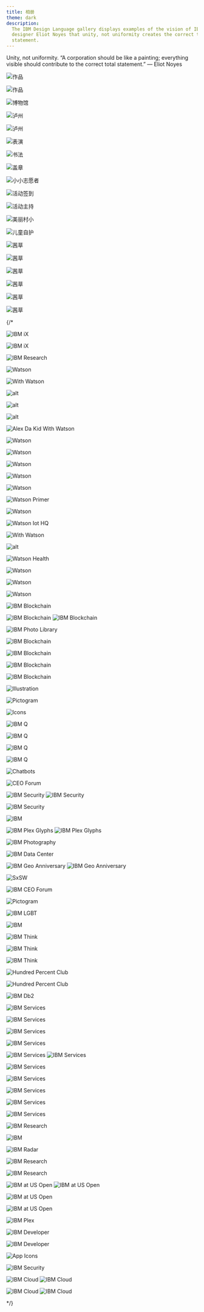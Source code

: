 ```yaml
---
title: 相册
theme: dark
description:
  The IBM Design Language gallery displays examples of the vision of IBM
  designer Eliot Noyes that unity, not uniformity creates the correct total
  statement.
---
```





<PageDescription>

Unity, not uniformity. “A corporation should be like a painting; everything
visible should contribute to the correct total statement.” — Eliot Noyes

</PageDescription>

<div className={imageGalleryContainer}>

<ImageGallery>

<ImageGalleryImage alt="作品展示" title="作品展示1" col={4}>

![作品](../images/作品.png)

</ImageGalleryImage>

<ImageGalleryImage alt="作品展示" title="作品展示2" col={4}>

![作品](../images/作品2.png)

</ImageGalleryImage>

<ImageGalleryImage alt="博物馆" title="参观博物馆" col={4}>

![博物馆](../images/博物馆.png)

</ImageGalleryImage>

<ImageGalleryImage alt="泸州" title="泸州" col={4}>

![泸州](../images/泸州.png)

</ImageGalleryImage>

<ImageGalleryImage alt="泸州" title="泸州" col={4}>

![泸州](../images/泸州2.png)

</ImageGalleryImage>

<ImageGalleryImage alt="表演" title="表演" col={4}>

![表演](../images/表演.png)

</ImageGalleryImage>

<ImageGalleryImage alt="书法" title="书法" col={4}>

![书法](../images/书法.png)

</ImageGalleryImage>

<ImageGalleryImage alt="I盖章" title="盖章" col={8}>

![盖章](../images/盖章.png)

</ImageGalleryImage>

<ImageGalleryImage alt="小小志愿者d" title="小小志愿者d" col={4}>

![小小志愿者](../images/小小志愿者.png)

</ImageGalleryImage>

<ImageGalleryImage alt="活动签到" title="活动签到" col={8}>

![活动签到](../images/活动签到.png)

</ImageGalleryImage>

<ImageGalleryImage alt="活动主持" title="活动主持" col={4}>

![活动主持](../images/活动主持.png)

</ImageGalleryImage>

<ImageGalleryImage alt="美丽村小" title="美丽村小" col={4}>

![美丽村小](../images/美丽村小.png)

</ImageGalleryImage>

<ImageGalleryImage alt="儿童自护" title="儿童自护" col={4}>

![儿童自护](../images/自护.png)

</ImageGalleryImage>

<ImageGalleryImage alt="茜草" title="茜草" col={4}>

![茜草](../images/image.png)

</ImageGalleryImage>

<ImageGalleryImage alt="茜草" title="茜草" col={4}>

![茜草](../images/image2.png)

</ImageGalleryImage>

<ImageGalleryImage alt="茜草" title="茜草" col={4}>

![茜草](../images/image3.png)

</ImageGalleryImage>

<ImageGalleryImage alt="茜草" title="茜草" col={4}>

![茜草](../images/image4.png)

</ImageGalleryImage>

<ImageGalleryImage alt="茜草" title="茜草" col={4}>

![茜草](../images/image5.png)

</ImageGalleryImage>

<ImageGalleryImage alt="茜草" title="茜草" col={4}>

![茜草](../images/image6.png)

</ImageGalleryImage>
{/* 
<ImageGalleryImage alt="IBM iX" title="IBM iX" col={4}>

![IBM iX](../images/IBM_iX_Mobile.jpg)

</ImageGalleryImage>

<ImageGalleryImage alt="IBM iX" title="IBM iX" col={4}>

![IBM iX](../images/IBM_iX_Portraits.jpg)

</ImageGalleryImage>

<ImageGalleryImage alt="IBM Research" title="IBM Research" col={4}>

![IBM Research](../images/IBM_Research.jpg)

</ImageGalleryImage>
<ImageGalleryImage alt="Watson" title="Watson" col={4}>

<GalleryVideo src={watsonAvatarAmbient} poster={watsonAvatarAmbientPoster} />

</ImageGalleryImage>
<ImageGalleryImage alt="Watson" title="Watson" col={4}>

![Watson](../images/IBM_Watson_Poster.jpg)

</ImageGalleryImage>
<ImageGalleryImage alt="With Watson" title="With Watson" col={4}>

![With Watson](../images/IBM_Watson_WithWatson.jpg)

</ImageGalleryImage>
<ImageGalleryImage alt="Watson" title="Watson" col={4}>

![alt](../images/IBM_Watson_Illuminate.jpg)

</ImageGalleryImage>
<ImageGalleryImage alt="Watson" title="Watson" col={4}>

![alt](../images/IBM_Watson_WoW_Stadium.jpg)

</ImageGalleryImage>
<ImageGalleryImage alt="Watson" title="Watson" col={4}>

![alt](../images/IBM_Watson_Illustration.jpg)

</ImageGalleryImage>
<ImageGalleryImage alt="Alex Da Kid With Watson" title="Alex Da Kid With Watson" col={4}>

![Alex Da Kid With Watson](../images/IBM_Watson_Alex_Da_Kid.jpg)

</ImageGalleryImage>
<ImageGalleryImage alt="Watson" title="Watson" col={8}>

![Watson](../images/IBM_Watson_API_Demo.jpg)

</ImageGalleryImage>
<ImageGalleryImage alt="Watson" title="Watson" col={4}>

![Watson](../images/IBM_Watson_Portrait.jpg)

</ImageGalleryImage>
<ImageGalleryImage alt="Watson" title="Watson" col={4}>

![Watson](../images/IBM_Watson_Portrait_02.jpg)

</ImageGalleryImage>
<ImageGalleryImage alt="Watson" title="Watson" col={4}>

![Watson](../images/IBM_Watson_Primer_01.jpg)

</ImageGalleryImage>
<ImageGalleryImage alt="Watson" title="Watson" col={4}>

![Watson](../images/IBM_Watson_Demo_Mobile.jpg)

</ImageGalleryImage>
<ImageGalleryImage alt="Watson Primer" title="Watson Primer" col={8}>

![Watson Primer](../images/IBM_Watson_Primer_Digital.jpg)

</ImageGalleryImage>
<ImageGalleryImage alt="Watson" title="Watson" col={8}>

![Watson](../images/IBM_Watson_Banners.jpg)

</ImageGalleryImage>
<ImageGalleryImage alt="Watson Iot HQ" title="Watson Iot HQ" col={4}>

![Watson Iot HQ](../images/IBM_Watson_IoT_HQ.jpg)

</ImageGalleryImage>
<ImageGalleryImage alt="Watson" title="Watson" col={4}>

<GalleryVideo src={AIOS} poster={AIOSPoster} />

</ImageGalleryImage>
<ImageGalleryImage alt="With Watson" title="With Watson" col={8}>

![With Watson](../images/IBM_Watson_Assistant.jpg)

</ImageGalleryImage>
<ImageGalleryImage alt="Watson" title="Watson" col={4}>

![alt](../images/IBM_Watson_Product_new.jpeg)

</ImageGalleryImage>
<ImageGalleryImage alt="Watson Health" title="Watson Health" col={8}>

![Watson Health](../images/IBM_Watson_Health.jpg)

</ImageGalleryImage>
<ImageGalleryImage alt="Watson" title="Watson" col={4}>

![Watson](../images/IBM_Watson_Discovery_Demo.jpg)

</ImageGalleryImage>
<ImageGalleryImage alt="Watson" title="Watson" col={4}>

![Watson](../images/IBM_Watson_Website_Stories.jpg)

</ImageGalleryImage>
<ImageGalleryImage alt="Watson" title="Watson" col={4}>

![Watson](../images/IBM_Watson_Website_Stories_02.jpg)

</ImageGalleryImage>
<ImageGalleryImage alt="IBM Blockchain" title="IBM Blockchain" col={4}>

![IBM Blockchain](../images/IBM_Blockchain_logo.jpg)

</ImageGalleryImage>
<ImageGalleryImage alt="IBM Blockchain" title="IBM Blockchain" col={8}>

<GifPlayer color="dark">

![IBM Blockchain](../images/IBM_Blockchain_Animation.gif)
![IBM Blockchain](../images/IBM_Blockchain_Animation.jpg)

</GifPlayer>

</ImageGalleryImage>
<ImageGalleryImage alt="IBM Photo Library" title="IBM Photo Library" col={4}>

![IBM Photo Library](../images/IBM_Photo_Library_01.jpg)

</ImageGalleryImage>
<ImageGalleryImage alt="IBM Blockchain" title="IBM Blockchain" col={4}>

![IBM Blockchain](../images/IBM_Blockchain_Environmental.jpg)

</ImageGalleryImage>
<ImageGalleryImage alt="IBM Blockchain" title="IBM Blockchain" col={4}>

![IBM Blockchain](../images/IBM_Blockchain_Animation_Placeholder_01.jpg)

</ImageGalleryImage>
<ImageGalleryImage alt="IBM Blockchain" title="IBM Blockchain" col={8}>

![IBM Blockchain](../images/IBM_Blockchain_Social_Tiles.jpg)

</ImageGalleryImage>
<ImageGalleryImage alt="IBM Blockchain" title="IBM Blockchain" col={4}>

![IBM Blockchain](../images/IBM_Blockchain_Digital.jpg)

</ImageGalleryImage>
<ImageGalleryImage alt="Illustration" title="Illustration" col={4}>

![Illustration](../images/IBM_Blockchain_Illustration_404.jpg)

</ImageGalleryImage>
<ImageGalleryImage alt="Pictogram" title="Pictogram" col={4}>

![Pictogram](../images/IBM_Pictograms_01.jpg)

</ImageGalleryImage>
<ImageGalleryImage alt="Icons" title="Icons" col={4}>

![Icons](../images/IBM_UI_Icons.png)

</ImageGalleryImage>
<ImageGalleryImage alt="IBM Q" title="IBM Q" col={4}>

![IBM Q](../images/IBM_Q_Graphic.jpg)

</ImageGalleryImage>
<ImageGalleryImage alt="IBM Q" title="IBM Q" col={8}>

![IBM Q](../images/IBM_Q_Lab.jpg)

</ImageGalleryImage>
<ImageGalleryImage alt="IBM Q" title="IBM Q" col={8}>

![IBM Q](../images/IBM_Q_Composer_Prototype.jpg)

</ImageGalleryImage>
<ImageGalleryImage alt="IBM Q" title="IBM Q" col={4}>

![IBM Q](../images/IBM_Q_Render.jpg)

</ImageGalleryImage>
<ImageGalleryImage alt="Chatbots" title="Chatbots" col={4}>

![Chatbots](../images/IBM_Chatbot_Digital.jpg)

</ImageGalleryImage>
<ImageGalleryImage alt="CEO Forum" title="CEO Forum" col={8}>

![CEO Forum](../images/IBM_CEO_Forum_Digital_Wall.jpg)

</ImageGalleryImage>
<ImageGalleryImage alt="IBM Security" title="IBM Security" col={4}>

<GifPlayer>

![IBM Security](../images/IBM_Security_Cloud_Prototype.gif)
![IBM Security](../images/IBM_Security_Cloud_Prototype.jpg)

</GifPlayer>

</ImageGalleryImage>
<ImageGalleryImage alt="IBM Security" title="IBM Security" col={8}>

![IBM Security](../images/IBM_Security_Intelligence_Prototype.jpg)

</ImageGalleryImage>
<ImageGalleryImage alt="Intel Dash" title="Intel Dash" col={8}>

<GalleryVideo src={ibmSecurityThreat} poster={ibmSecurityThreatPoster} />

</ImageGalleryImage>
<ImageGalleryImage alt="IBM" title="IBM" col={4}>

![IBM](../images/SignaltoNoise.gif)

</ImageGalleryImage>
<ImageGalleryImage alt="IBM Plex Glyphs" title="IBM Plex Glyphs" col={4}>

<GifPlayer>

![IBM Plex Glyphs](../images/IBM_Plex_Glyph_D12_1920x1285.gif)
![IBM Plex Glyphs](../images/IBM_Plex_Glyph_D12_1920x1285.jpg)

</GifPlayer>

</ImageGalleryImage>
<ImageGalleryImage alt="IBM Photography" title="IBM Photography" col={4}>

![IBM Photography](../images/IBM_Photography_Library_01.jpg)

</ImageGalleryImage>
<ImageGalleryImage alt="IBM Data Center" title="IBM Data Center" col={4}>

![IBM Data Center](../images/IBM_Data_Center_Dallas.jpg)

</ImageGalleryImage>
<ImageGalleryImage alt="IBM Geo Anniversary" title="IBM Geo Anniversary" col={4}>

<GifPlayer color="dark">

![IBM Geo Anniversary](../images/IBM_Geo_Anniversary.gif)
![IBM Geo Anniversary](../images/IBM_Geo_Anniversary.jpg)

</GifPlayer>

</ImageGalleryImage>
<ImageGalleryImage alt="SxSW" title="SxSW" col={8}>

![SxSW](../images/IBM_SXSW.jpg)

</ImageGalleryImage>
<ImageGalleryImage alt="IBM CEO Forum" title="IBM CEO Forum" col={4}>

![IBM CEO Forum](../images/IBM_CEO_Forum.jpg)

</ImageGalleryImage>
<ImageGalleryImage alt="Pictogram" title="Pictogram" col={4}>

![Pictogram](../images/IBM_Pictograms_02.jpg)

</ImageGalleryImage>
<ImageGalleryImage alt="IBM LGBT" title="IBM LGBT" col={4}>

![IBM LGBT](../images/IBM_LGBQT.png)

</ImageGalleryImage>
<ImageGalleryImage alt="IBM" title="IBM" col={4}>

![IBM](../images/IBM_Think_Poster.jpg)

</ImageGalleryImage>
<ImageGalleryImage alt="IBM Think" title="IBM Think" col={4}>

![IBM Think](../images/IBM_Think_Newsletter.jpg)

</ImageGalleryImage>
<ImageGalleryImage alt="IBM Think" title="IBM Think" col={4}>

<GalleryVideo src={thinkTheme} poster={thinkThemePoster} />

</ImageGalleryImage>
<ImageGalleryImage alt="IBM Think" title="IBM Think" col={8}>

![IBM Think](../images/IBM_Think_Convention.jpg)

</ImageGalleryImage>
<ImageGalleryImage alt="IBM Think" title="IBM Think" col={4}>

![IBM Think](../images/IBM_Think_Presentation.jpg)

</ImageGalleryImage>
<ImageGalleryImage alt="Hundred Percent Club" title="Hundred Percent Club" col={8}>

![Hundred Percent Club](../images/HPC2018_DigitalScreens_Bangkok.jpg)

</ImageGalleryImage>
<ImageGalleryImage alt="Hundred Percent Club" title="Hundred Percent Club" col={4}>

![Hundred Percent Club](../images/HPC_Tote_.jpg)

</ImageGalleryImage>
<ImageGalleryImage alt="IBM Db2" title="IBM Db2" col={4}>

![IBM Db2](../images/IBM_Db2_Social_Tile.jpg)

</ImageGalleryImage>
<ImageGalleryImage alt="IBM Services" title="IBM Services" col={4}>

![IBM Services](../images/IBM_Services_Brochures.jpg)

</ImageGalleryImage>
<ImageGalleryImage alt="IBM Services" title="IBM Services" col={4}>

![IBM Services](../images/IBM_Services_Tote.jpg)

</ImageGalleryImage>
<ImageGalleryImage alt="IBM Services" title="IBM Services" col={4}>

![IBM Services](../images/IBM_Services_Watch.jpg)

</ImageGalleryImage>
<ImageGalleryImage alt="IBM Services" title="IBM Services" col={8}>

![IBM Services](../images/IBM_Services_Keynote.jpg)

</ImageGalleryImage>
<ImageGalleryImage alt="IBM Services" title="IBM Services" col={8}>

<GifPlayer>

![IBM Services](../images/IBM_Services_Progress_Animation.gif)
![IBM Services](../images/IBM_Services_Progress_Animation.jpg)

</GifPlayer>

</ImageGalleryImage>
<ImageGalleryImage alt="IBM Services" title="IBM Services" col={4}>

![IBM Services](../images/IBM_Services_Digital.jpg)

</ImageGalleryImage>
<ImageGalleryImage alt="IBM Services" title="IBM Services" col={4}>

![IBM Services](../images/IBM_Services_Photography.jpg)

</ImageGalleryImage>
<ImageGalleryImage alt="IBM Services" title="IBM Services" col={4}>

![IBM Services](../images/IBM_Services_Presentation.jpg)

</ImageGalleryImage>
<ImageGalleryImage alt="IBM Services" title="IBM Services" col={4}>

![IBM Services](../images/IBM_Services_Brand.jpg)

</ImageGalleryImage>
<ImageGalleryImage alt="IBM Services" title="IBM Services" col={4}>

![IBM Services](../images/IBM_Services_Newsletter.jpg)

</ImageGalleryImage>
<ImageGalleryImage alt="IBM Research" title="IBM Research" col={8}>

![IBM Research](../images/IBM_Research_Almaden.jpg)

</ImageGalleryImage>
<ImageGalleryImage alt="IBM Digital Analytics" title="IBM Digital Analytics" col={8}>

![IBM](../images/IBM_Digital_Analytics_Prototype.jpg)

</ImageGalleryImage>
<ImageGalleryImage alt="IBM Security" title="IBM Security" col={4}>

<GalleryVideo src={ibmSecurityCloud} poster={ibmSecurityCloudPoster} />

</ImageGalleryImage>
<ImageGalleryImage alt="IBM Radar" title="IBM Radar" col={4}>

![IBM Radar](../images/IBM_Radar_Prototype.jpg)

</ImageGalleryImage>
<ImageGalleryImage alt="IBM Research" title="IBM Research" col={4}>

![IBM Research](../images/IBM_Research_AI.jpg)

</ImageGalleryImage>
<ImageGalleryImage alt="IBM Research" title="IBM Research" col={4}>

![IBM Research](../images/IBM_Research_Center.jpg)

</ImageGalleryImage>
<ImageGalleryImage alt="IBM at US Open" title="IBM at US Open" col={4}>

<GifPlayer>

![IBM at US Open](../images/IBM_US_Open_Digital.gif)
![IBM at US Open](../images/IBM_US_Open_Digital-static.jpg)

</GifPlayer>

</ImageGalleryImage>
<ImageGalleryImage alt="IBM at US Open" title="IBM at US Open" col={8}>

![IBM at US Open](../images/IBM_US_Open_Experience.jpg)

</ImageGalleryImage>
<ImageGalleryImage alt="IBM at US Open" title="IBM at US Open" col={8}>

![IBM at US Open](../images/IBM_US_Open_Digital.jpg)

</ImageGalleryImage>
<ImageGalleryImage alt="IBM Plex" title="IBM Plex" col={4}>

![IBM Plex](../images/IBM_Plex_site_mobile.jpg)

</ImageGalleryImage>
<ImageGalleryImage alt="IBM Developer" title="IBM Developer" col={8}>

![IBM Developer](../images/IBM_Developer_Posters.jpg)

</ImageGalleryImage>
<ImageGalleryImage alt="IBM Developer" title="IBM Developer" col={4}>

![IBM Developer](../images/IBM_Devleoper.gif)

</ImageGalleryImage>
<ImageGalleryImage alt="App Icons" title="App Icons" col={4}>

![App Icons](../images/IBM_App_Icons.png)

</ImageGalleryImage>
<ImageGalleryImage alt="IBM Security" title="IBM Security" col={8}>

![IBM Security](../images/IBM_Security_Product.jpg)

</ImageGalleryImage>
<ImageGalleryImage alt="IBM Cloud" title="IBM Cloud" col={8}>

<GifPlayer color="dark">

![IBM Cloud](../images/IBM_Cloud_Platform_Prototype.gif)
![IBM Cloud](../images/IBM_Cloud_Platform_Prototype.jpg)

</GifPlayer>

</ImageGalleryImage>
<ImageGalleryImage alt="IBM Cloud" title="IBM Cloud" col={4}>

<GifPlayer>

![IBM Cloud](../images/IBM_Cloud_Pictograms.gif)
![IBM Cloud](../images/IBM_Cloud_Pictograms.jpg)

</GifPlayer>

</ImageGalleryImage>

<ImageGalleryImage alt="IBM iX" title="IBM iX" col={8}>

<GalleryVideo src={ibmIx} poster={ibmIxPoster} />

</ImageGalleryImage> */}

</ImageGallery>

</div>
